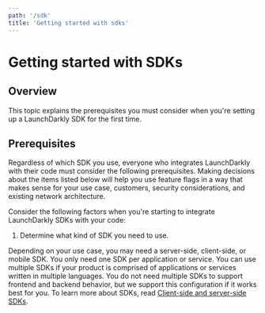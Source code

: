 ```yaml
---
path: '/sdk'
title: 'Getting started with sdks'
---
```


# Getting started with SDKs

<Metadata timeToRead={props.timeToRead} lastModifiedDateFormatted={props.lastModifiedDateFormatted} />

## Overview

This topic explains the prerequisites you must consider when you're setting up a LaunchDarkly SDK
for the first time.

## Prerequisites

Regardless of which SDK you use, everyone who integrates LaunchDarkly with their code must consider
the following prerequisites. Making decisions about the items listed below will help you use feature
flags in a way that makes sense for your use case, customers, security considerations, and existing
network architecture.

Consider the following factors when you're starting to integrate LaunchDarkly SDKs with your code:

1. Determine what kind of SDK you need to use.

Depending on your use case, you may need a server-side, client-side, or mobile SDK.
You only need one SDK per application or service. You can use multiple SDKs if your product is comprised
of applications or services written in multiple languages. You do not need multiple SDKs to support
frontend and backend behavior, but we support this configuration if it works best for you. To learn more
about SDKs, read [Client-side and server-side SDKs](https://docs.launchdarkly.com/).
